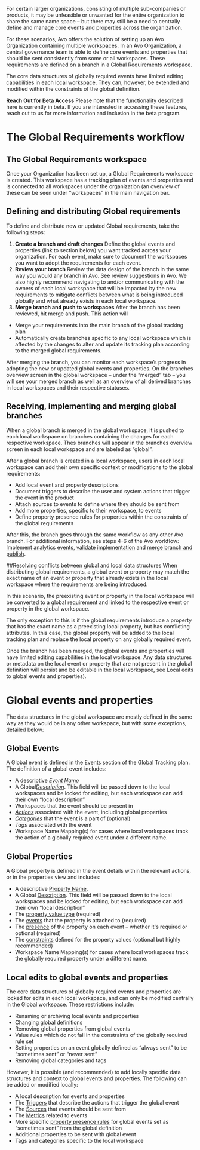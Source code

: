 
For certain larger organizations, consisting of multiple sub-companies or products, it may be unfeasible or unwanted for the entire organization to share the same name space – but there may still be a need to centrally define and manage core events and properties across the organization. 

For these scenarios, Avo offers the solution of setting up an Avo Organization containing multiple workspaces. In an Avo Organization, a central governance team is able to define core events and properties that should be sent consistently from some or all workspaces. These requirements are defined on a branch in a Global Requirements workspace.

The core data structures of globally required events have limited editing capabilities in each local workspace. They can, however, be extended and modified within the constraints of the global definition.

<Callout type="info" emoji="💡">**Reach Out for Beta Access** 
Please note that the functionality described here is currently in beta. If you are interested in accessing these features, reach out to us for more information and inclusion in the beta program.</Callout>

# The Global Requirements workflow

## The Global Requirements workspace

Once your Organization has been set up, a Global Requirements workspace is created. This workspace has a tracking plan of events and properties and is connected to all workspaces under the organization (an overview of these can be seen under “workspaces” in the main navigation bar. 

## Defining and distributing Global requirements

To define and distribute new or updated Global requirements, take the following steps:
1. **Create a branch and draft changes**
Define the global events and properties (link to section below) you want tracked across your organization. For each event, make sure to document the workspaces you want to adopt the requirements for each event. 
2. **Review your branch**
Review the data design of the branch in the same way you would any branch in Avo. See review suggestions in Avo. We also highly recommend navigating to and/or communicating with the owners of each local workspace that will be impacted by the new requirements to mitigate conflicts between what is being introduced globally and what already exists in each local workspace.
3. **Merge branch and push to workspaces**
After the branch has been reviewed, hit merge and push. This action will
- Merge your requirements into the main branch of the global tracking plan
- Automatically create branches specific to any local workspace which is affected by the changes to alter and update its tracking plan according to the merged global requirements.

After merging the branch, you can monitor each workspace’s progress in adopting the new or updated global events and properties. On the branches overview screen in the global workspace – under the “merged” tab – you will see your merged branch as well as an overview of all derived branches in local workspaces and their respective statuses.

## Receiving, implementing and merging global branches
When a global branch is merged in the global workspace, it is pushed to each local workspace on branches containing the changes for each respective workspace. Thes branches will appear in the branches overview screen in each local workspace and are labeled as “global”.

After a global branch is created in a local workspace, users in each local workspace can add their own specific context or modifications to the global requirements:
- Add local event and property descriptions
- Document triggers to describe the user and system actions that trigger the event in the product
- Attach sources to events to define where they should be sent from
- Add more properties, specific to their workspace, to events 
- Define property presence rules for properties within the constraints of the global requirements

After this, the branch goes through the same workflow as any other Avo branch. For additional information, see steps 4-6 of the Avo workflow: [Implement analytics events](/workflow/implement), [validate implementation](/workflow/validate) and [merge branch and publish](/workflow/merge-publish).

##Resolving conflicts between global and local data structures
When distributing global requirements, a global event or property may match the exact name of an event or property that already exists in the local workspace where the requirements are being introduced.

In this scenario, the preexisting event or property in the local workspace will be converted to a global requirement and linked to the respective event or property in the global workspace. 

The only exception to this is if the global requirements introduce a property that has the exact name as a preexisting local property, but has conflicting attributes. In this case, the global property will be added to the local tracking plan and replace the local property on any globally required event.

Once the branch has been merged, the global events and properties will have limited editing capabilities in the local workspace. Any data structures or metadata on the local event or property that are not present in the global definition will persist and be editable in the local workspace, see Local edits to global events and properties).

# Global events and properties
The data structures in the global workspace are mostly defined in the same way as they would be in any other workspace, but with some exceptions, detailed below:

## Global Events
A Global event is defined in the Events section of the Global Tracking plan. The definition of a global event includes:
- A descriptive [_Event Name_](/data-design/naming-conventions#2-what-does-naming-convention-refer-to)
- A Global[_Description_](/data-design/defining-descriptive-events-and-properties#events-1). This field will be passed down to the local workspaces and be locked for editing, but each workspace can add their own “local description”
- Workspaces that the event should be present in
- [_Actions_](#actions) associated with the event, including global properties
- [_Categories_](/data-design/organizing-metrics-and-events#categories) that the event is a part of (optional)
- _Tags_ associated with the event
- Workspace Name Mapping(s) for cases where local workspaces track the action of a globally required event under a different name.

## Global Properties
A Global property is defined in the event details within the relevant actions, or in the properties view and includes:
- A descriptive [Property Name](/data-design/defining-descriptive-events-and-properties#properties). 
- A Global [Description](/data-design/defining-descriptive-events-and-properties#properties-1). This field will be passed down to the local workspaces and be locked for editing, but each workspace can add their own “local description”
- The [property value type](/data-design/avo-tracking-plan/properties#property-types-and-constraints) (required)
- The [events](/data-design/avo-tracking-plan/events) that the property is attached to (required)
- The [presence](/data-design/avo-tracking-plan/properties#configuring-when-properties-are-required-or-optional) of the property on each event – whether it's required or optional (required)
- The [constraints](/data-design/avo-tracking-plan/properties#property-types-and-constraints) defined for the property values (optional but highly recommended)
- Workspace Name Mapping(s) for cases where local workspaces track the globally required property under a different name.

## Local edits to global events and properties
The core data structures of globally required events and properties are locked for edits in each local workspace, and can only be modified centrally in the Global workspace. These restrictions include:
- Renaming or archiving local events and properties
- Changing global definitions
- Removing global properties from global events
- Value rules which do not fall in the constraints of the globally required rule set
- Setting properties on an event globally defined as “always sent” to be “sometimes sent” or “never sent”
- Removing global categories and tags

However, it is possible (and recommended) to add locally specific data structures and context to global events and properties. The following can be added or modified locally:
- A local description for events and properties
- The [Triggers](/data-design/guides/event-triggers) that describe the actions that trigger the global event
- The [Sources](/data-design/define-sources-and-destinations) that events should be sent from
- The [Metrics](/data-design/avo-tracking-plan/metrics) related to events
- More specific [property presence rules](/data-design/avo-tracking-plan/properties#configuring-when-properties-are-required-or-optional) for global events set as “sometimes sent” from the global definition
- Additional properties to be sent with global event
- Tags and categories specific to the local workspace
